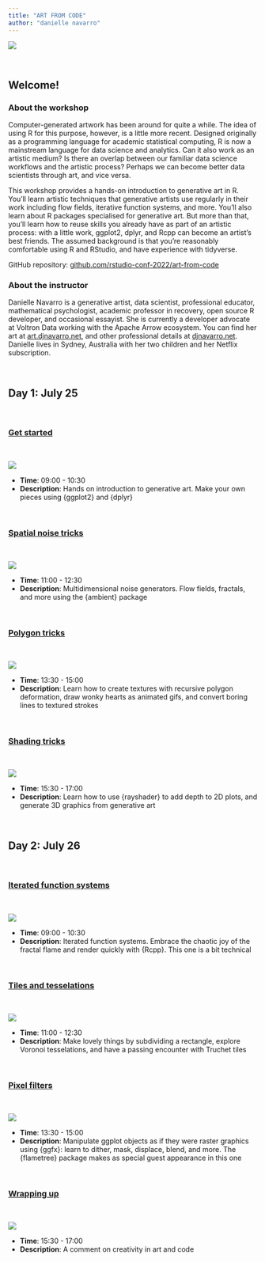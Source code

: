```yaml
---
title: "ART FROM CODE"
author: "danielle navarro"
---
```


:::{.column-page-left}
![](img/banner.png)
:::

<br>

## Welcome!

### About the workshop

Computer-generated artwork has been around for quite a while. The idea of using R for this purpose, however, is a little more recent. Designed originally as a programming language for academic statistical computing, R is now a mainstream language for data science and analytics. Can it also work as an artistic medium? Is there an overlap between our familiar data science workflows and the artistic process? Perhaps we can become better data scientists through art, and vice versa.

This workshop provides a hands-on introduction to generative art in R. You’ll learn artistic techniques that generative artists use regularly in their work including flow fields, iterative function systems, and more. You’ll also learn about R packages specialised for generative art. But more than that, you’ll learn how to reuse skills you already have as part of an artistic process: with a little work, ggplot2, dplyr, and Rcpp can become an artist's best friends. The assumed background is that you’re reasonably comfortable using R and RStudio, and have experience with tidyverse. 

GitHub repository: [github.com/rstudio-conf-2022/art-from-code](https://github.com/rstudio-conf-2022/art-from-code)

### About the instructor

Danielle Navarro is a generative artist, data scientist, professional educator, mathematical psychologist, academic professor in recovery, open source R developer, and occasional essayist. She is currently a developer advocate at Voltron Data working with the Apache Arrow ecosystem. You can find her art at [art.djnavarro.net](https://art.djnavarro.net), and other professional details at [djnavarro.net](https://djnavarro.net). Danielle lives in Sydney, Australia with her two children and her Netflix subscription.

<br> 

## Day 1: July 25


<br> 

### [Get started](day-1/session-1/index.html) {#get-started}

<br> 

::: {.grid}
::: {.g-col-12 .g-col-md-8}
[![](img/day-1-session-1.png)](day-1/session-1/index.html)
:::
::: {.g-col-12 .g-col-md-4}
- **Time**: 09:00 - 10:30
- **Description**: Hands on introduction to generative art. Make your own pieces using {ggplot2} and {dplyr}
:::
:::


<br> 

### [Spatial noise tricks](day-1/session-2/index.html)

<br> 

::: {.grid}
::: {.g-col-12 .g-col-md-8}
[![](img/day-1-session-2.png)](day-1/session-2/index.html)
:::
::: {.g-col-12 .g-col-md-4}
- **Time**: 11:00 - 12:30
- **Description**: Multidimensional noise generators. Flow fields, fractals, and more using the {ambient} package
:::
:::


<br> 

### [Polygon tricks](day-1/session-3/index.html)

<br> 

::: {.grid}
::: {.g-col-12 .g-col-md-8}
[![](img/day-1-session-3.png)](day-1/session-3/index.html)
:::
::: {.g-col-12 .g-col-md-4}
- **Time**: 13:30 - 15:00
- **Description**: Learn how to create textures with recursive polygon deformation, draw wonky hearts as animated gifs, and convert boring lines to textured strokes
:::
:::


<br> 

### [Shading tricks](day-1/session-4/index.html)

<br> 

::: {.grid}
::: {.g-col-12 .g-col-md-8}
[![](img/day-1-session-4.png)](day-1/session-4/index.html)
:::
::: {.g-col-12 .g-col-md-4}
- **Time**: 15:30 - 17:00
- **Description**: Learn how to use {rayshader} to add depth to 2D plots, and generate 3D graphics from generative art
:::
:::

<br> 

## Day 2: July 26


<br> 

### [Iterated function systems](day-2/session-1/index.html)

<br> 

::: {.grid}
::: {.g-col-12 .g-col-md-8}
[![](img/day-2-session-1.png)](day-2/session-1/index.html)
:::
::: {.g-col-12 .g-col-md-4}
- **Time**: 09:00 - 10:30
- **Description**: Iterated function systems. Embrace the chaotic joy of the fractal flame and render quickly with {Rcpp}. This one is a bit technical
:::
:::



<br> 

### [Tiles and tesselations](day-2/session-2/index.html)

<br> 

::: {.grid}
::: {.g-col-12 .g-col-md-8}
[![](img/day-2-session-2.png)](day-2/session-2/index.html)
:::
::: {.g-col-12 .g-col-md-4}
- **Time**: 11:00 - 12:30
- **Description**: Make lovely things by subdividing a rectangle, explore Voronoi tesselations, and have a passing encounter with Truchet tiles
:::
:::


<br> 

### [Pixel filters](day-2/session-3/index.html)

<br> 

::: {.grid}
::: {.g-col-12 .g-col-md-8}
[![](img/day-2-session-3.png)](day-2/session-3/index.html)
:::
::: {.g-col-12 .g-col-md-4}
- **Time**: 13:30 - 15:00
- **Description**: Manipulate ggplot objects as if they were raster graphics using {ggfx}: learn to dither, mask, displace, blend, and more. The {flametree} package makes as special guest appearance in this one  
:::
:::


<br> 

### [Wrapping up](day-2/session-4/index.html)

<br> 


::: {.grid}
::: {.g-col-12 .g-col-md-8}
[![](img/day-2-session-4.png)](day-2/session-4/index.html)
:::
::: {.g-col-12 .g-col-md-4}
- **Time**: 15:30 - 17:00
- **Description**: A comment on creativity in art and code
:::
:::


<a rel="me" href="https://genart.social/@djnavarro"></a>


<!-- ### Day 1 -->

<!-- | Time          | Activity         | -->
<!-- | :------------ | :--------------- | -->
<!-- | 09:00 - 10:30 | Session 1        | -->
<!-- | 10:30 - 11:00 | *Coffee break*   | -->
<!-- | 11:00 - 12:30 | Session 2        | -->
<!-- | 12:30 - 13:30 | *Lunch break*    | -->
<!-- | 13:30 - 15:00 | Session 3        | -->
<!-- | 15:00 - 15:30 | *Coffee break*   | -->
<!-- | 15:30 - 17:00 | Session 4        | -->

<!-- ### Day 2 -->

<!-- | Time          | Activity         | -->
<!-- | :------------ | :--------------- | -->
<!-- | 09:00 - 10:30 | Session 1        | -->
<!-- | 10:30 - 11:00 | *Coffee break*   | -->
<!-- | 11:00 - 12:30 | Session 2        | -->
<!-- | 12:30 - 13:30 | *Lunch break*    | -->
<!-- | 13:30 - 15:00 | Session 3        | -->
<!-- | 15:00 - 15:30 | *Coffee break*   | -->
<!-- | 15:30 - 17:00 | Session 4        | -->

